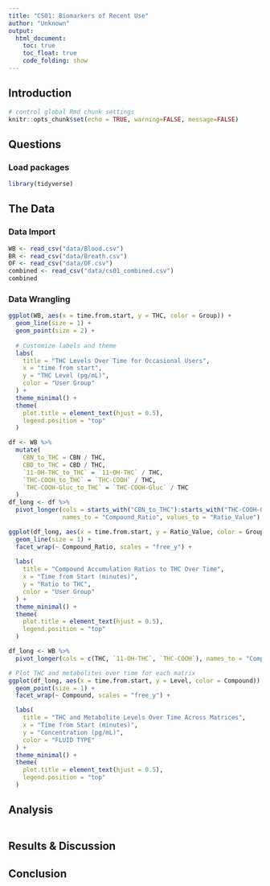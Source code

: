 ```yaml
---
title: "CS01: Biomarkers of Recent Use"
author: "Unknown"
output: 
  html_document:
    toc: true
    toc_float: true
    code_folding: show
---
```


## Introduction

```r
# control global Rmd chunk settings
knitr::opts_chunk$set(echo = TRUE, warning=FALSE, message=FALSE)
```

## Questions


### Load packages

```r
library(tidyverse)
```


## The Data


### Data Import

```r
WB <- read_csv("data/Blood.csv")
BR <- read_csv("data/Breath.csv")
OF <- read_csv("data/OF.csv")
combined <- read_csv("data/cs01_combined.csv")
combined
```

### Data Wrangling

```r

ggplot(WB, aes(x = time.from.start, y = THC, color = Group)) +
  geom_line(size = 1) +
  geom_point(size = 2) +
  
  # Customize labels and theme
  labs(
    title = "THC Levels Over Time for Occasional Users",
    x = "time from start",
    y = "THC Level (pg/mL)",
    color = "User Group"
  ) +
  theme_minimal() +
  theme(
    plot.title = element_text(hjust = 0.5),
    legend.position = "top"
  )

```
```r
df <- WB %>%
  mutate(
    CBN_to_THC = CBN / THC,
    CBD_to_THC = CBD / THC,
    `11-OH-THC_to_THC` = `11-OH-THC` / THC,
    `THC-COOH_to_THC` = `THC-COOH` / THC,
    `THC-COOH-Gluc_to_THC` = `THC-COOH-Gluc` / THC
  )
df_long <- df %>%
  pivot_longer(cols = starts_with("CBN_to_THC"):starts_with("THC-COOH-Gluc_to_THC"),
               names_to = "Compound_Ratio", values_to = "Ratio_Value")

ggplot(df_long, aes(x = time.from.start, y = Ratio_Value, color = Group)) +
  geom_line(size = 1) +
  facet_wrap(~ Compound_Ratio, scales = "free_y") +
  
  labs(
    title = "Compound Accumulation Ratios to THC Over Time",
    x = "Time from Start (minutes)",
    y = "Ratio to THC",
    color = "User Group"
  ) +
  theme_minimal() +
  theme(
    plot.title = element_text(hjust = 0.5),
    legend.position = "top"
  )
```
```r
df_long <- WB %>%
  pivot_longer(cols = c(THC, `11-OH-THC`, `THC-COOH`), names_to = "Compound", values_to = "Level")

# Plot THC and metabolites over time for each matrix
ggplot(df_long, aes(x = time.from.start, y = Level, color = Compound)) +
  geom_point(size = 1) +
  facet_wrap(~ Compound, scales = "free_y") +

  labs(
    title = "THC and Metabolite Levels Over Time Across Matrices",
    x = "Time from Start (minutes)",
    y = "Concentration (pg/mL)",
    color = "FLUID TYPE"
  ) +
  theme_minimal() +
  theme(
    plot.title = element_text(hjust = 0.5),
    legend.position = "top"
  )
```

## Analysis

```r

```


## Results & Discussion 

## Conclusion

